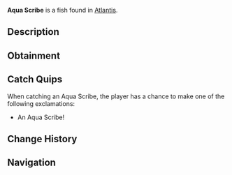 {{FishInfobox
|image          = Aqua Scribe.png
|rarity         = Common
|sea            = First Sea
|location       = [[Atlantis]]
|sublocation    = 
|sources        = Fishing Rod
|radar_location = 
|xp             = 40
|weather        = Clear
|time           = Day
|season         = 
|bait           = Seaweed
|base_weight    = 1.1
|base_value     = 60
|weight_range   = 0.7
|base_chance    = 85
|base_resil     = 80
}}
'''Aqua Scribe''' is a {{Rarity|Common}} fish found in [[Atlantis]].

== Description ==
{{Description|These peculiar fish are often seen tracing patterns in the ethereal silt that resemble ancient script. Some scholars believe they're connected to the abyss's lost knowledge.|Bestiary Entry}}

== Obtainment ==
{{Description|Ethereal Abyss Pool|Bestiary Hint}}
{{Fish Availability|
Atlantis/Ethereal Abyss
|top_rods      = 
Free Spirit Rod\188725.95\17186.54;
Leviathan's Fang Rod\188247.44\0;
Trident Rod\181904\13773.72;
Azure Of Lagoon\179232.39\20256.05;
No-Life Rod\168434.58\19679.49;
Flimsy Rod\108503.7\18187.36;
Training Rod\131386.19\20041.9;
Long Rod\138747.96\16473.67;
Nocturnal Rod\93182.72\75995.67;
Fast Rod\148844.88\19605.65;
Challenger's Rod\157482.36\19454.54;
Seraphic Rod\156691.07\19574.26;
Blazebringer Rod\156421.53\17796.14;
Rod Of The Forgotten Fang\154561.89\17874.05;
Zeus Rod\153822.89\17332.46;
Ethereal Prism Rod\153505.36\0;
Verdant Shear Rod\153073.23\17581.57;
Rod Of The Depths\152786.65\16256.91;
Astralhook Rod\152701.61\0;
Rod Of The Exalted One\151654.91\0;
Depthseeker Rod\150038.17\16484.61;
Avalanche Rod\148494.2\15291.79;
Volcanic Rod\148158.85\16724.66;
Steady Rod\72654.98\8658.61
|recommended   = Trident Rod
}}

== Catch Quips ==
When catching an Aqua Scribe, the player has a chance to make one of the following exclamations:
* An Aqua Scribe!

== Change History ==
{{Change History|{{subst:Current Version}}}}

== Navigation ==
{{Fish Navbox|Atlantis}}